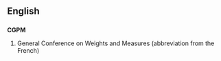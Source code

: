 ==English==
==={{initialism}}===
'''CGPM'''

#General Conference on Weights and Measures (abbreviation from the French)